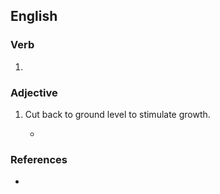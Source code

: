 ==English==

===Verb===
{{head|en|verb form}}

# {{en-past of|coppice}}

===Adjective===
{{en-adj|-}}

# {{q|usually of trees}} Cut back to ground level to stimulate growth.
#* {{quote-journal|en|date=2022 March 23|author=Paul Bigland|title=HS2 is just 'passing through'|journal=RAIL|issue=953|page=45, photo caption|text=An HS2 'receptor site' for trans-located trees, new saplings and '''coppiced''' tree stumps has been established on the eastern side of Cubbington Wood.}}

===References===
* {{R:Lexico}}